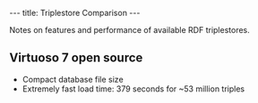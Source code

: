 ---
title: Triplestore Comparison
---

Notes on features and performance of available RDF triplestores.

==Virtuoso 7 open source==
* Compact database file size
* Extremely fast load time: 379 seconds for ~53 million triples